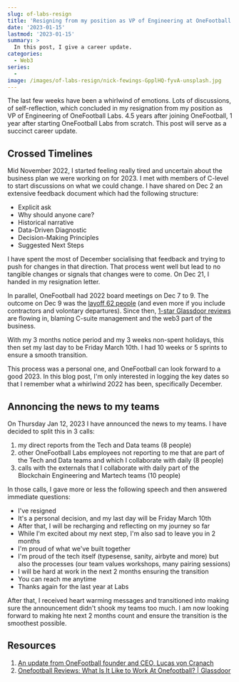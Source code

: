 ```yaml
---
slug: of-labs-resign
title: 'Resigning from my position as VP of Engineering at OneFootball Labs'
date: '2023-01-15'
lastmod: '2023-01-15'
summary: >
  In this post, I give a career update.
categories:
  - Web3
series:
  - 
image: /images/of-labs-resign/nick-fewings-GpplHQ-fyvA-unsplash.jpg
---
```



The last few weeks have been a whirlwind of emotions. 
Lots of discussions, of self-reflection, which concluded in my resignation from my position as VP of Engineering of OneFootball Labs.
4.5 years after joining OneFootball, 1 year after starting OneFootball Labs from scratch.
This post will serve as a succinct career update.

## Crossed Timelines

Mid November 2022, I started feeling really tired and uncertain about the business plan we were working on for 2023.
I met with members of C-level to start discussions on what we could change.
I have shared on Dec 2 an extensive feedback document which had the following structure:
- Explicit ask
- Why should anyone care?
- Historical narrative
- Data-Driven Diagnostic
- Decision-Making Principles
- Suggested Next Steps

I have spent the most of December socialising that feedback and trying to push for changes in that direction.
That process went well but lead to no tangible changes or signals that changes were to come.
On Dec 21, I handed in my resignation letter.

In parallel, OneFootball had 2022 board meetings on Dec 7 to 9.
The outcome on Dec 9 was the [layoff 62 people](https://company.onefootball.com/news/an-update-from-onefootball-founder-and-ceo-lucas-von-cranach/?fbclid=IwAR2aVWPfBns29Ujn1Wkgtz2MMLuyN_474i1H-CV3dA9-srks2k1BBaKpYsk) (and even more if you include contractors and volontary departures).
Since then, [1-star Glassdoor reviews](https://www.glassdoor.com/Reviews/Onefootball-Reviews-E946221.htm) are flowing in, blaming C-suite management and the web3 part of the business.

With my 3 months notice period and my 3 weeks non-spent holidays, this then set my last day to be Friday March 10th.
I had 10 weeks or 5 sprints to ensure a smooth transition.

This process was a personal one, and OneFootball can look forward to a good 2023.
In this blog post, I'm only interested in logging the key dates so that I remember what a whirlwind 2022 has been, specifically December.

## Annoncing the news to my teams

On Thursday Jan 12, 2023 I have announced the news to my teams.
I have decided to split this in 3 calls: 
1. my direct reports from the Tech and Data teams (8 people)
2. other OneFootball Labs employees not reporting to me that are part of the Tech and Data teams and which I collaborate with daily (8 people)
3. calls with the externals that I collaborate with daily part of the Blockchain Engineering and Martech teams (10 people)

In those calls, I gave more or less the following speech and then answered immediate questions:
- I've resigned
- It's a personal decision, and my last day will be Friday March 10th
- After that, I will be recharging and reflecting on my journey so far
- While I'm excited about my next step, I'm also sad to leave you in 2 months
- I'm proud of what we've built together
- I'm proud of the tech itself (typesense, sanity, airbyte and more) but also the processes (our team values workshops, many pairing sessions)
- I will be hard at work in the next 2 months ensuring the transition
- You can reach me anytime
- Thanks again for the last year at Labs

After that, I received heart warming messages and transitioned into making sure the announcement didn't shook my teams too much.
I am now looking forward to making hte next 2 months count and ensure the transition is the smoothest possible.

## Resources

1. [An update from OneFootball founder and CEO, Lucas von Cranach](https://company.onefootball.com/news/an-update-from-onefootball-founder-and-ceo-lucas-von-cranach/?fbclid=IwAR2aVWPfBns29Ujn1Wkgtz2MMLuyN_474i1H-CV3dA9-srks2k1BBaKpYsk)
1. [Onefootball Reviews: What Is It Like to Work At Onefootball? | Glassdoor](https://www.glassdoor.com/Reviews/Onefootball-Reviews-E946221.htm)
